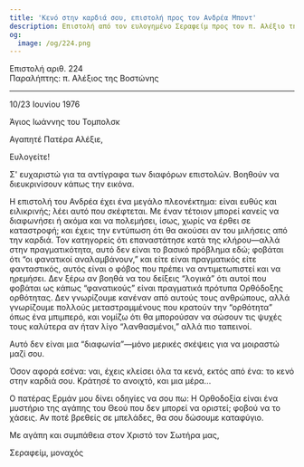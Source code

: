 ```yaml
---
title: 'Κενό στην καρδιά σου, επιστολή προς τον Ανδρέα Μποντ'
description: Επιστολή από τον ευλογημένο Σεραφείμ προς τον π. Αλέξιο της Βοστώνης.
og:
  image: /og/224.png
---
```


<div style={{textAlign:'right', fontFamily:'monospace'}}>Επιστολή αριθ. 224</div>
<div style={{textAlign:'left', fontFamily:'monospace'}}>Παραλήπτης: π. Αλέξιος της Βοστώνης</div>

---

10/23 Ιουνίου 1976

Άγιος Ιωάννης του Τομπολσκ

Αγαπητέ Πατέρα Αλέξιε,

Ευλογείτε!

Σ' ευχαριστώ για τα αντίγραφα των διαφόρων επιστολών. Βοηθούν να διευκρινίσουν κάπως την εικόνα.

Η επιστολή του Ανδρέα έχει ένα μεγάλο πλεονέκτημα: είναι ευθύς και ειλικρινής; λέει αυτό που σκέφτεται. Με έναν τέτοιον μπορεί κανείς να διαφωνήσει ή ακόμα και να πολεμήσει, ίσως, χωρίς να έρθει σε καταστροφή; και έχεις την εντύπωση ότι θα ακούσει αν του μιλήσεις από την καρδιά. Τον κατηγορείς ότι επαναστάτησε κατά της κλήρου—αλλά στην πραγματικότητα, αυτό δεν είναι το βασικό πρόβλημα εδώ; φοβάται ότι “οι φανατικοί αναλαμβάνουν,” και είτε είναι πραγματικός είτε φανταστικός, αυτός είναι ο φόβος που πρέπει να αντιμετωπιστεί και να ηρεμήσει. Δεν ξέρω αν βοηθά να του δείξεις “λογικά” ότι αυτοί που φοβάται ως κάπως “φανατικούς” είναι πραγματικά πρότυπα Ορθόδοξης ορθότητας. Δεν γνωρίζουμε κανέναν από αυτούς τους ανθρώπους, αλλά γνωρίζουμε πολλούς μεταστραμμένους που κρατούν την “ορθότητα” όπως ένα μπιμπερό, και νομίζω ότι θα μπορούσαν να σώσουν τις ψυχές τους καλύτερα αν ήταν λίγο “λανθασμένοι,” αλλά πιο ταπεινοί.

Αυτό δεν είναι μια “διαφωνία”—μόνο μερικές σκέψεις για να μοιραστώ μαζί σου.

Όσον αφορά εσένα: ναι, έχεις κλείσει όλα τα κενά, εκτός από ένα: το κενό στην καρδιά σου. Κράτησέ το ανοιχτό, και μια μέρα…

Ο πατέρας Ερμάν μου δίνει οδηγίες να σου πω: Η Ορθοδοξία είναι ένα μυστήριο της αγάπης του Θεού που δεν μπορεί να οριστεί; φοβού να το χάσεις. Αν ποτέ βρεθείς σε μπελάδες, θα σου δώσουμε καταφύγιο.

Με αγάπη και συμπάθεια στον Χριστό τον Σωτήρα μας,

Σεραφείμ, μοναχός